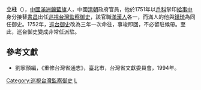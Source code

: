 '''立柱'''（{{lang-mnc|ᠯᡳᠵᡠ|v=liju}}），[[中國|中國]][[滿洲|滿洲]][[鑲藍旗|鑲藍旗]]人，中國[[清朝|清朝]]政府官員，他於1751年以[[戶科|戶科]]掌印[[給事中|給事中]]身分接替[[書昌|書昌]]出任[[巡視台灣監察御史|巡視台灣監察御史]]，該官職[[滿|滿]][[漢人|漢人]]各一，而滿人的他與[[錢琦|錢琦]]為同任御史。1752年，[[巡台御史|巡台御史]]改為三年一次命往，事竣即回，不必留駐候帶。至此，巡台御史變成非常任派駐。
==參考文獻==
*劉寧顏編，《重修台灣省通志》，臺北市，台灣省文獻委員會，1994年。

{{start box}}
{{s-off}}
{{s-before|[[書昌|書昌]]}}
{{s-title|[[巡視台灣監察御史|巡視台灣監察御史]]（滿）|1751年上任}}
{{s-after|[[官保|官保]]}}
{{end box}}

[[Category:巡視台灣監察御史|Category:巡視台灣監察御史]]
[[Category:鑲藍旗滿洲人|L]]